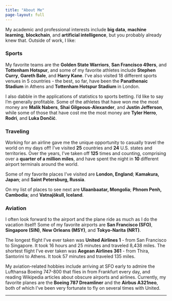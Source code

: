 ```yaml
---
title: "About Me"
page-layout: full
---
```


My academic and professional interests include **big data**, **machine learning**, **blockchain**, and **artificial intelligence**, but you probably already knew that. Outside of work, I like:

### Sports

  My favorite teams are the **Golden State Warriors**, **San Francisco 49ers**, and **Tottenham Hotspur**, and some of my favorite athletes include **Stephen Curry**, **Gareth Bale**, and **Harry Kane**. I've also visited 18 different sports venues in 5 countries - the best, so far, have been the **Panathenaic Stadium** in Athens and **Tottenham Hotspur Stadium** in London. 
  
  I also dabble in the applications of statistics to sports betting. I'd like to say I'm generally profitable. Some of the athletes that have won me the most money are **Malik Nabers**, **Shai Gilgeous-Alexander**, and **Justin Jefferson**, while some of those that have cost me the most money are **Tyler Herro**, **Rodri**, and **Luka Dončiċ**.

### Traveling

  Working for an airline gave me the unique opportunity to casually travel the world on my days off! I've visited **25** countries and **24** U.S. states and territories. Over the years, I've taken off **125** times and counting, comprising over a **quarter of a million miles**, and have spent the night in **10** different airport terminals around the world.
  
  Some of my favorite places I've visited are **London, England**; **Kamakura, Japan**; and **Saint Petersburg, Russia**. 
  
  On my list of places to see next are **Ulaanbaatar, Mongolia**; **Phnom Penh, Cambodia**; and **Vatnajökull, Iceland**. 

### Aviation

  I often look forward to the airport and the plane ride as much as I do the vacation itself! Some of my favorite airports are **San Francisco (SFO)**, **Singapore (SIN)**, **New Orleans (MSY)**, and **Tokyo-Narita (NRT)**. 
  
  The longest flight I've ever taken was **United Airlines 1** - from San Francisco to Singapore. It took 16 hours and 25 minutes and traveled 8,438 miles. The shortest flight I've ever taken was **Aegean Airlines 361** - from Thira, Santorini to Athens. It took 57 minutes and traveled 135 miles. 
  
  My aviation-related hobbies include arriving at SFO early to admire the Lufthansa Boeing 747-800 that flies in from Frankfurt every day, and reading Wikipedia articles about obscure airports and airlines. Currently, my favorite planes are the **Boeing 787 Dreamliner** and the **Airbus A321neo**, both of which I've been very fortunate to fly on several times with United. 
  
---
